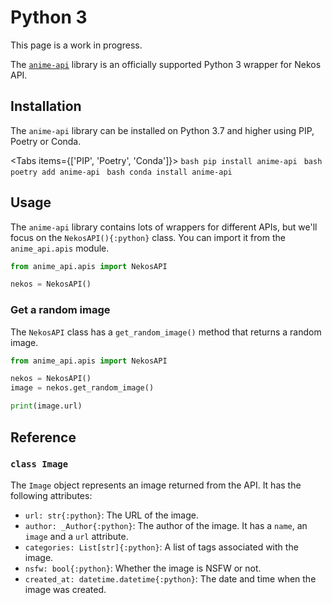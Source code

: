 

# Python 3

<Callout type="info">
    This page is a work in progress.
</Callout>

The [`anime-api`](https://github.com/Nekidev/anime-api) library is an officially supported Python 3 wrapper for Nekos API.

## Installation

The `anime-api` library can be installed on Python 3.7 and higher using PIP, Poetry or Conda.

<Tabs items={['PIP', 'Poetry', 'Conda']}>
    <Tab>
        ```bash
        pip install anime-api
        ```
    </Tab>
    <Tab>
        ```bash
        poetry add anime-api
        ```
    </Tab>
    <Tab>
        ```bash
        conda install anime-api
        ```
    </Tab>
</Tabs>

## Usage

The `anime-api` library contains lots of wrappers for different APIs, but we'll focus on the `NekosAPI(){:python}` class. You can import it from the `anime_api.apis` module.

```python
from anime_api.apis import NekosAPI

nekos = NekosAPI()
```

### Get a random image

The `NekosAPI` class has a `get_random_image()` method that returns a random image.

```python
from anime_api.apis import NekosAPI

nekos = NekosAPI()
image = nekos.get_random_image()

print(image.url)
```

## Reference

### `class Image`

The `Image` object represents an image returned from the API. It has the following attributes:
- `url: str{:python}`: The URL of the image.
- `author: _Author{:python}`: The author of the image. It has a `name`, an `image` and a `url` attribute.
- `categories: List[str]{:python}`: A list of tags associated with the image.
- `nsfw: bool{:python}`: Whether the image is NSFW or not.
- `created_at: datetime.datetime{:python}`: The date and time when the image was created.
